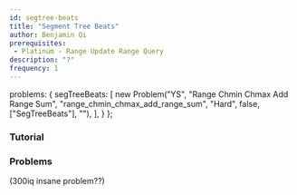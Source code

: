 ```yaml
---
id: segtree-beats
title: "Segment Tree Beats"
author: Benjamin Qi
prerequisites: 
 - Platinum - Range Update Range Query
description: "?"
frequency: 1
---
```



  problems: {
    segTreeBeats: [
      new Problem("YS", "Range Chmin Chmax Add Range Sum", "range_chmin_chmax_add_range_sum", "Hard", false, ["SegTreeBeats"], ""),
    ],
  }
};

### Tutorial

<Resources>
  <Resource source="CF" title="Intro to Segment Tree Beats" url="blog/entry/57319"></Resource>
</Resources>

### Problems

<Problems problems={metadata.problems.segTreeBeats} />

(300iq insane problem??)
